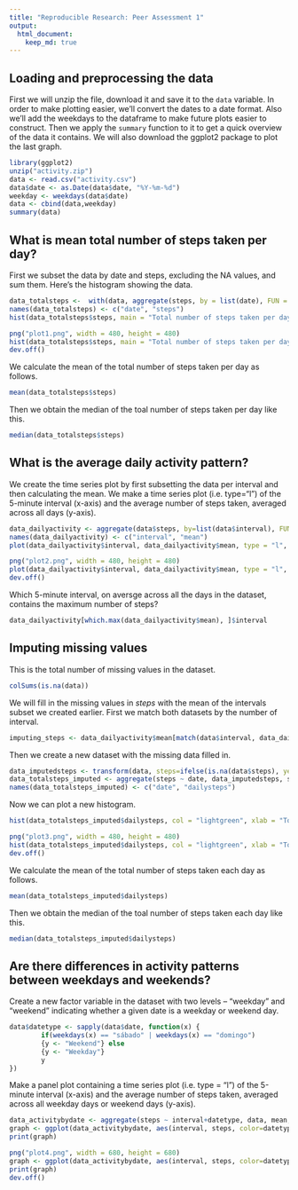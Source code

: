 ```yaml
---
title: "Reproducible Research: Peer Assessment 1"
output: 
  html_document:
    keep_md: true
---
```


## Loading and preprocessing the data
First we will unzip the file, download it and save it to the `data` variable. In order to make plotting easier, we'll convert the dates to a date format. Also we'll add the weekdays to the dataframe to make future plots easier to construct. Then we apply the `summary` function to it to get a quick overview of the data it contains. We will also download the ggplot2 package to plot the last graph. 

```r
library(ggplot2)
unzip("activity.zip")
data <- read.csv("activity.csv")
data$date <- as.Date(data$date, "%Y-%m-%d")
weekday <- weekdays(data$date)
data <- cbind(data,weekday)
summary(data)
```

## What is mean total number of steps taken per day?
First we subset the data by date and steps, excluding the NA values, and sum them. Here's the histogram showing the data. 

```r
data_totalsteps <-  with(data, aggregate(steps, by = list(date), FUN = sum, na.rm = TRUE))
names(data_totalsteps) <- c("date", "steps")
hist(data_totalsteps$steps, main = "Total number of steps taken per day", xlab = "Total steps taken per day", col = "lightgreen", ylim = c(0,20), breaks = seq(0,25000, by=2500))
```
```r
png("plot1.png", width = 480, height = 480)
hist(data_totalsteps$steps, main = "Total number of steps taken per day", xlab = "Total steps taken per day", col = "lightgreen", ylim = c(0,20), breaks = seq(0,25000, by=2500))
dev.off()
```

We calculate the mean of the total number of steps taken per day as follows.

```r
mean(data_totalsteps$steps)
```
Then we obtain the median of the toal number of steps taken per day like this.

```r
median(data_totalsteps$steps)
```

## What is the average daily activity pattern?
We create the time series plot by first subsetting the data per interval and then calculating the mean. We make a time series plot (i.e. type="l") of the 5-minute interval (x-axis) and the average number of steps taken, averaged across all days (y-axis).

```r
data_dailyactivity <- aggregate(data$steps, by=list(data$interval), FUN=mean, na.rm=TRUE)
names(data_dailyactivity) <- c("interval", "mean")
plot(data_dailyactivity$interval, data_dailyactivity$mean, type = "l", lwd=2, xlab = "Interval", ylab = "Average number of steps per intervals", main = "Average number of steps per intervals")
```

```r
png("plot2.png", width = 480, height = 480)
plot(data_dailyactivity$interval, data_dailyactivity$mean, type = "l", lwd=2, xlab = "Interval", ylab = "Average number of steps per intervals", main = "Average number of steps per intervals")
dev.off()
```

Which 5-minute interval, on aversge across all the days in the dataset, contains the maximum number of steps? 
```r
data_dailyactivity[which.max(data_dailyactivity$mean), ]$interval
```

## Imputing missing values
This is the total number of missing values in the dataset. 

```r
colSums(is.na(data))
```
We will fill in the missing values in *steps* with the mean of the intervals subset we created earlier. First we match both datasets by the number of interval.

```r
imputing_steps <- data_dailyactivity$mean[match(data$interval, data_dailyactivity$interval)] 
```

Then we create a new dataset with the missing data filled in. 

```r
data_imputedsteps <- transform(data, steps=ifelse(is.na(data$steps), yes=imputing_steps, no=data$steps))
data_totalsteps_imputed <- aggregate(steps ~ date, data_imputedsteps, sum)
names(data_totalsteps_imputed) <- c("date", "dailysteps")
```

Now we can plot a new histogram. 

```r
hist(data_totalsteps_imputed$dailysteps, col = "lightgreen", xlab = "Total steps per day", main = "Total number of steps taken each day", breaks = seq(0,25000, by=2500), ylim = c(0,30))
```

```r
png("plot3.png", width = 480, height = 480)
hist(data_totalsteps_imputed$dailysteps, col = "lightgreen", xlab = "Total steps per day", main = "Total number of steps taken each day", breaks = seq(0,25000, by=2500), ylim = c(0,30))
dev.off()
```

We calculate the mean of the total number of steps taken each day as follows.

```r
mean(data_totalsteps_imputed$dailysteps)
```
Then we obtain the median of the toal number of steps taken each day like this.

```r
median(data_totalsteps_imputed$dailysteps)
```

## Are there differences in activity patterns between weekdays and weekends?

Create a new factor variable in the dataset with two levels -- "weekday" and "weekend" indicating whether a given date is a weekday or weekend day.

```r
data$datetype <- sapply(data$date, function(x) {
        if(weekdays(x) == "sábado" | weekdays(x) == "domingo")
        {y <- "Weekend"} else
        {y <- "Weekday"}
        y
})
```

Make a panel plot containing a time series plot (i.e. type = "l") of the 5-minute interval (x-axis) and the average number of steps taken, averaged across all weekday days or weekend days (y-axis). 

```r
data_activitybydate <- aggregate(steps ~ interval+datetype, data, mean, na.rm=TRUE)
graph <- ggplot(data_activitybydate, aes(interval, steps, color=datetype)) + geom_line(show.legend = FALSE) + labs(title = "Average daily steps by type of date", x="Interval", y="Average number of steps") + facet_wrap(~datetype, ncol = 1, nrow = 2) 
print(graph)
```

```r
png("plot4.png", width = 680, height = 680)
graph <- ggplot(data_activitybydate, aes(interval, steps, color=datetype)) + geom_line(show.legend = FALSE) + labs(title = "Average daily steps by type of date", x="Interval", y="Average number of steps") + facet_wrap(~datetype, ncol = 1, nrow = 2) 
print(graph)
dev.off()
```




